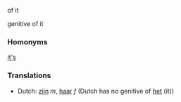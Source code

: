 of it

genitive of it

===Homonyms===

[[it's]]

===Translations===
*Dutch: [[zijn]] ''m'', [[haar]] ''f'' (Dutch has no genitive of [[het]] (it))
